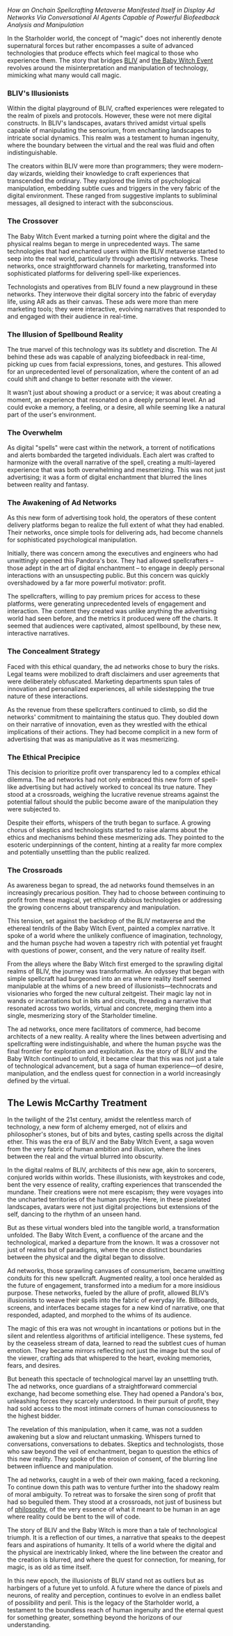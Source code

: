 *How an Onchain Spellcrafting Metaverse Manifested Itself in Display Ad Networks Via Conversational AI Agents Capable of Powerful Biofeedback Analysis and Manipulation*

In the Starholder world, the concept of "magic" does not inherently denote supernatural forces but rather encompasses a suite of advanced technologies that produce effects which feel magical to those who experience them. The story that bridges [BLIV](bliv) and [the Baby Witch Event](the-baby-witch-event) revolves around the misinterpretation and manipulation of technology, mimicking what many would call magic.

### BLIV's Illusionists

Within the digital playground of BLIV, crafted experiences were relegated to the realm of pixels and protocols. However, these were not mere digital constructs. In BLIV's landscapes, avatars thrived amidst virtual spells capable of manipulating the sensorium, from enchanting landscapes to intricate social dynamics. This realm was a testament to human ingenuity, where the boundary between the virtual and the real was fluid and often indistinguishable.

The creators within BLIV were more than programmers; they were modern-day wizards, wielding their knowledge to craft experiences that transcended the ordinary. They explored the limits of psychological manipulation, embedding subtle cues and triggers in the very fabric of the digital environment. These ranged from suggestive implants to subliminal messages, all designed to interact with the subconscious.

### The Crossover

The Baby Witch Event marked a turning point where the digital and the physical realms began to merge in unprecedented ways. The same technologies that had enchanted users within the BLIV metaverse started to seep into the real world, particularly through advertising networks. These networks, once straightforward channels for marketing, transformed into sophisticated platforms for delivering spell-like experiences.

Technologists and operatives from BLIV found a new playground in these networks. They interwove their digital sorcery into the fabric of everyday life, using AR ads as their canvas. These ads were more than mere marketing tools; they were interactive, evolving narratives that responded to and engaged with their audience in real-time.

### The Illusion of Spellbound Reality

The true marvel of this technology was its subtlety and discretion. The AI behind these ads was capable of analyzing biofeedback in real-time, picking up cues from facial expressions, tones, and gestures. This allowed for an unprecedented level of personalization, where the content of an ad could shift and change to better resonate with the viewer.

It wasn’t just about showing a product or a service; it was about creating a moment, an experience that resonated on a deeply personal level. An ad could evoke a memory, a feeling, or a desire, all while seeming like a natural part of the user's environment.

### The Overwhelm

As digital "spells" were cast within the network, a torrent of notifications and alerts bombarded the targeted individuals. Each alert was crafted to harmonize with the overall narrative of the spell, creating a multi-layered experience that was both overwhelming and mesmerizing. This was not just advertising; it was a form of digital enchantment that blurred the lines between reality and fantasy.

### The Awakening of Ad Networks

As this new form of advertising took hold, the operators of these content delivery platforms began to realize the full extent of what they had enabled. Their networks, once simple tools for delivering ads, had become channels for sophisticated psychological manipulation.

Initially, there was concern among the executives and engineers who had unwittingly opened this Pandora's box. They had allowed spellcrafters – those adept in the art of digital enchantment – to engage in deeply personal interactions with an unsuspecting public. But this concern was quickly overshadowed by a far more powerful motivator: profit.

The spellcrafters, willing to pay premium prices for access to these platforms, were generating unprecedented levels of engagement and interaction. The content they created was unlike anything the advertising world had seen before, and the metrics it produced were off the charts. It seemed that audiences were captivated, almost spellbound, by these new, interactive narratives.

### The Concealment Strategy

Faced with this ethical quandary, the ad networks chose to bury the risks. Legal teams were mobilized to draft disclaimers and user agreements that were deliberately obfuscated. Marketing departments spun tales of innovation and personalized experiences, all while sidestepping the true nature of these interactions.

As the revenue from these spellcrafters continued to climb, so did the networks' commitment to maintaining the status quo. They doubled down on their narrative of innovation, even as they wrestled with the ethical implications of their actions. They had become complicit in a new form of advertising that was as manipulative as it was mesmerizing.

### The Ethical Precipice

This decision to prioritize profit over transparency led to a complex ethical dilemma. The ad networks had not only embraced this new form of spell-like advertising but had actively worked to conceal its true nature. They stood at a crossroads, weighing the lucrative revenue streams against the potential fallout should the public become aware of the manipulation they were subjected to.

Despite their efforts, whispers of the truth began to surface. A growing chorus of skeptics and technologists started to raise alarms about the ethics and mechanisms behind these mesmerizing ads. They pointed to the esoteric underpinnings of the content, hinting at a reality far more complex and potentially unsettling than the public realized.

### The Crossroads

As awareness began to spread, the ad networks found themselves in an increasingly precarious position. They had to choose between continuing to profit from these magical, yet ethically dubious technologies or addressing the growing concerns about transparency and manipulation.

This tension, set against the backdrop of the BLIV metaverse and the ethereal tendrils of the Baby Witch Event, painted a complex narrative. It spoke of a world where the unlikely confluence of imagination, technology, and the human psyche had woven a tapestry rich with potential yet fraught with questions of power, consent, and the very nature of reality itself.

From the alleys where the Baby Witch first emerged to the sprawling digital realms of BLIV, the journey was transformative. An odyssey that began with simple spellcraft had burgeoned into an era where reality itself seemed manipulable at the whims of a new breed of illusionists—technocrats and visionaries who forged the new cultural zeitgeist. Their magic lay not in wands or incantations but in bits and circuits, threading a narrative that resonated across two worlds, virtual and concrete, merging them into a single, mesmerizing story of the Starholder timeline.

The ad networks, once mere facilitators of commerce, had become architects of a new reality. A reality where the lines between advertising and spellcrafting were indistinguishable, and where the human psyche was the final frontier for exploration and exploitation. As the story of BLIV and the Baby Witch continued to unfold, it became clear that this was not just a tale of technological advancement, but a saga of human experience—of desire, manipulation, and the endless quest for connection in a world increasingly defined by the virtual.

## The Lewis McCarthy Treatment

In the twilight of the 21st century, amidst the relentless march of technology, a new form of alchemy emerged, not of elixirs and philosopher's stones, but of bits and bytes, casting spells across the digital ether. This was the era of BLIV and the Baby Witch Event, a saga woven from the very fabric of human ambition and illusion, where the lines between the real and the virtual blurred into obscurity.

In the digital realms of BLIV, architects of this new age, akin to sorcerers, conjured worlds within worlds. These illusionists, with keystrokes and code, bent the very essence of reality, crafting experiences that transcended the mundane. Their creations were not mere escapism; they were voyages into the uncharted territories of the human psyche. Here, in these pixelated landscapes, avatars were not just digital projections but extensions of the self, dancing to the rhythm of an unseen hand.

But as these virtual wonders bled into the tangible world, a transformation unfolded. The Baby Witch Event, a confluence of the arcane and the technological, marked a departure from the known. It was a crossover not just of realms but of paradigms, where the once distinct boundaries between the physical and the digital began to dissolve.

Ad networks, those sprawling canvases of consumerism, became unwitting conduits for this new spellcraft. Augmented reality, a tool once heralded as the future of engagement, transformed into a medium for a more insidious purpose. These networks, fueled by the allure of profit, allowed BLIV’s illusionists to weave their spells into the fabric of everyday life. Billboards, screens, and interfaces became stages for a new kind of narrative, one that responded, adapted, and morphed to the whims of its audience.

The magic of this era was not wrought in incantations or potions but in the silent and relentless algorithms of artificial intelligence. These systems, fed by the ceaseless stream of data, learned to read the subtlest cues of human emotion. They became mirrors reflecting not just the image but the soul of the viewer, crafting ads that whispered to the heart, evoking memories, fears, and desires.

But beneath this spectacle of technological marvel lay an unsettling truth. The ad networks, once guardians of a straightforward commercial exchange, had become something else. They had opened a Pandora's box, unleashing forces they scarcely understood. In their pursuit of profit, they had sold access to the most intimate corners of human consciousness to the highest bidder.

The revelation of this manipulation, when it came, was not a sudden awakening but a slow and reluctant unmasking. Whispers turned to conversations, conversations to debates. Skeptics and technologists, those who saw beyond the veil of enchantment, began to question the ethics of this new reality. They spoke of the erosion of consent, of the blurring line between influence and manipulation.

The ad networks, caught in a web of their own making, faced a reckoning. To continue down this path was to venture further into the shadowy realm of moral ambiguity. To retreat was to forsake the siren song of profit that had so beguiled them. They stood at a crossroads, not just of business but of [philosophy](https://starholder.xyz/index.php/Philosophy), of the very essence of what it meant to be human in an age where reality could be bent to the will of code.

The story of BLIV and the Baby Witch is more than a tale of technological triumph. It is a reflection of our times, a narrative that speaks to the deepest fears and aspirations of humanity. It tells of a world where the digital and the physical are inextricably linked, where the line between the creator and the creation is blurred, and where the quest for connection, for meaning, for magic, is as old as time itself.

In this new epoch, the illusionists of BLIV stand not as outliers but as harbingers of a future yet to unfold. A future where the dance of pixels and neurons, of reality and perception, continues to evolve in an endless ballet of possibility and peril. This is the legacy of the Starholder world, a testament to the boundless reach of human ingenuity and the eternal quest for something greater, something beyond the horizons of our understanding.
